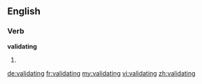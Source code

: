 
==English==

===Verb===
'''validating'''

# {{present participle of|validate}}

[[de:validating]]
[[fr:validating]]
[[my:validating]]
[[vi:validating]]
[[zh:validating]]